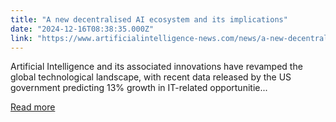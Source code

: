 ```yaml
---
title: "A new decentralised AI ecosystem and its implications"
date: "2024-12-16T08:38:35.000Z"
link: "https://www.artificialintelligence-news.com/news/a-new-decentralised-ai-ecosystem-and-its-implications/?utm_source=rss&utm_medium=rss&utm_campaign=a-new-decentralised-ai-ecosystem-and-its-implications"
---
```


Artificial Intelligence and its associated innovations have revamped the global technological landscape, with recent data released by the US government predicting 13% growth in IT-related opportunitie...

[Read more](https://www.artificialintelligence-news.com/news/a-new-decentralised-ai-ecosystem-and-its-implications/?utm_source=rss&utm_medium=rss&utm_campaign=a-new-decentralised-ai-ecosystem-and-its-implications)
